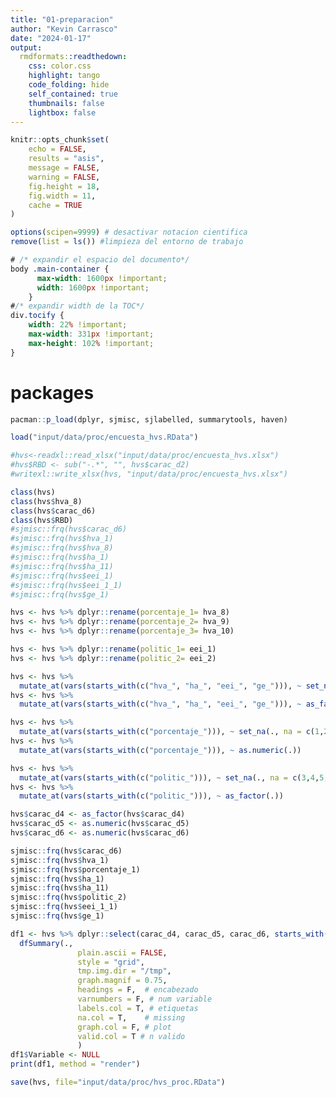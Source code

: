 ```yaml
---
title: "01-preparacion"
author: "Kevin Carrasco"
date: "2024-01-17"
output:
  rmdformats::readthedown:
    css: color.css
    highlight: tango
    code_folding: hide
    self_contained: true
    thumbnails: false
    lightbox: false
---
```


```r
knitr::opts_chunk$set(
	echo = FALSE,
	results = "asis",
	message = FALSE,
	warning = FALSE, 
	fig.height = 18, 
	fig.width = 11, 
	cache = TRUE
)

options(scipen=9999) # desactivar notacion cientifica
remove(list = ls()) #limpieza del entorno de trabajo
```

```css
# /* expandir el espacio del documento*/
body .main-container {
      max-width: 1600px !important;
      width: 1600px !important;
    }
#/* expandir width de la TOC*/
div.tocify {
    width: 22% !important;
    max-width: 331px !important;
    max-height: 102% !important;
}
```

# packages

```r
pacman::p_load(dplyr, sjmisc, sjlabelled, summarytools, haven)
```

```r
load("input/data/proc/encuesta_hvs.RData")

#hvs<-readxl::read_xlsx("input/data/proc/encuesta_hvs.xlsx")
#hvs$RBD <- sub("-.*", "", hvs$carac_d2)
#writexl::write_xlsx(hvs, "input/data/proc/encuesta_hvs.xlsx")
```

```r
class(hvs)
class(hvs$hva_8)
class(hvs$carac_d6)
class(hvs$RBD)
#sjmisc::frq(hvs$carac_d6)
#sjmisc::frq(hvs$hva_1)
#sjmisc::frq(hvs$hva_8)
#sjmisc::frq(hvs$ha_1)
#sjmisc::frq(hvs$ha_11)
#sjmisc::frq(hvs$eei_1)
#sjmisc::frq(hvs$eei_1_1)
#sjmisc::frq(hvs$ge_1)
```

```r
hvs <- hvs %>% dplyr::rename(porcentaje_1= hva_8)
hvs <- hvs %>% dplyr::rename(porcentaje_2= hva_9)
hvs <- hvs %>% dplyr::rename(porcentaje_3= hva_10)

hvs <- hvs %>% dplyr::rename(politic_1= eei_1)
hvs <- hvs %>% dplyr::rename(politic_2= eei_2)

hvs <- hvs %>% 
  mutate_at(vars(starts_with(c("hva_", "ha_", "eei_", "ge_"))), ~ set_na(., na = c(5,6,7,8)))
hvs <- hvs %>% 
  mutate_at(vars(starts_with(c("hva_", "ha_", "eei_", "ge_"))), ~ as_factor(.))

hvs <- hvs %>% 
  mutate_at(vars(starts_with(c("porcentaje_"))), ~ set_na(., na = c(1,2)))
hvs <- hvs %>% 
  mutate_at(vars(starts_with(c("porcentaje_"))), ~ as.numeric(.))

hvs <- hvs %>% 
  mutate_at(vars(starts_with(c("politic_"))), ~ set_na(., na = c(3,4,5,6)))
hvs <- hvs %>% 
  mutate_at(vars(starts_with(c("politic_"))), ~ as_factor(.))

hvs$carac_d4 <- as_factor(hvs$carac_d4)
hvs$carac_d5 <- as.numeric(hvs$carac_d5)
hvs$carac_d6 <- as.numeric(hvs$carac_d6)

sjmisc::frq(hvs$carac_d6)
sjmisc::frq(hvs$hva_1)
sjmisc::frq(hvs$porcentaje_1)
sjmisc::frq(hvs$ha_1)
sjmisc::frq(hvs$ha_11)
sjmisc::frq(hvs$politic_2)
sjmisc::frq(hvs$eei_1_1)
sjmisc::frq(hvs$ge_1)
```

```r
df1 <- hvs %>% dplyr::select(carac_d4, carac_d5, carac_d6, starts_with("hva"), starts_with("ha"), starts_with("porcentaje"), starts_with("politic"), starts_with("eei"), starts_with("ge")) %>% 
  dfSummary(.,
               plain.ascii = FALSE,
               style = "grid",
               tmp.img.dir = "/tmp",
               graph.magnif = 0.75,
               headings = F,  # encabezado
               varnumbers = F, # num variable
               labels.col = T, # etiquetas
               na.col = T,    # missing
               graph.col = F, # plot
               valid.col = T # n valido
               )
df1$Variable <- NULL
print(df1, method = "render")
```

```r
save(hvs, file="input/data/proc/hvs_proc.RData")
```




